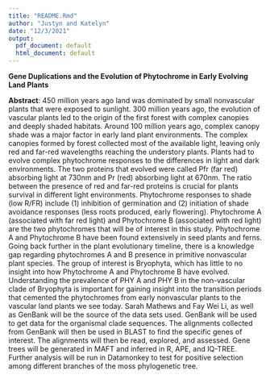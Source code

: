 ---
title: "README.Rmd"
author: "Justyn and Katelyn"
date: "12/3/2021"
output:
  pdf_document: default
  html_document: default
---

**Gene Duplications and the Evolution of Phytochrome in Early Evolving Land Plants**

**Abstract**: 
 450 million years ago land was dominated by small nonvascular plants that were exposed to sunlight. 300 million years ago, the evolution of vascular plants led to the origin of the first forest with complex canopies and deeply shaded habitats. Around 100 million years ago, complex canopy shade was a major factor in early land plant environments. The complex canopies formed by forest collected most of the available light, leaving only red and far-red wavelengths reaching the understory plants. Plants had to evolve complex phytochrome responses to the differences in light and dark environments. The two proteins that evolved were called Pfr (far red) absorbing light at 730nm and Pr (red) absorbing light at 670nm. The ratio between the presence of red and far-red proteins is crucial for plants survival in different light environments. Phytochrome responses to shade (low R/FR) include (1) inhibition of germination and (2) initiation of shade avoidance responses (less roots produced, early flowering). Phytochrome A (associated with far red light) and Phytochrome B (associated with red light) are the two phytochromes that will be of interest in this study. Phytochrome A and Phytochrome B have been found extensively in seed plants and ferns. Going back further in the plant evolutionary timeline, there is a knowledge gap regarding phytochromes A and B presence in primitive nonvascular plant species. The group of interest is Bryophyta, which has little to no insight into how Phytochrome A and Phytochrome B have evolved. Understanding the prevalence of PHY A and PHY B in the non-vascular clade of Bryophyta is important for gaining insight into the transition periods that cemented the phytochromes from early nonvascular plants to the vascular land plants we see today. Sarah Mathews and Fay Wei Li, as well as GenBank will be the source of the data sets used. GenBank will be used to get data for the organismal clade sequences. The alignments collected from GenBank will then be used in BLAST to find the specific genes of interest. The alignments will then be read, explored, and assessed. Gene trees will be generated in MAFT and inferred in R, APE, and IQ-TREE. Further analysis will be run in Datamonkey to test for positive selection among different branches of the moss phylogenetic tree. 
 
